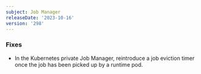 ```yaml
---
subject: Job Manager
releaseDate: '2023-10-16'
version: '298'
---
```


### Fixes
* In the Kubernetes private Job Manager, reintroduce a job eviction timer once the job has been picked up by a runtime pod.
